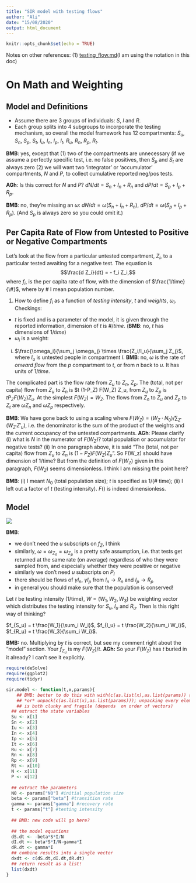 ```yaml
---
title: "SIR model with testing flows"
author: "Ali"
date: "15/08/2020"
output: html_document
---
```


```r
knitr::opts_chunk$set(echo = TRUE)
```

Notes on other references: (1) [testing_flow.md](testing_flow.md)(I am using the notation in this doc)

# On Math and Weighting

## Model and Definitions

- Assume there are 3 groups of individuals: $S$, $I$ and $R$.
- Each group splits into 4 subgroups to incorporate the testing mechanism, so overall the model framework has 12 compartments:
$S_u,$ $S_n$, $S_p$, $S_t$, $I_u$, $I_n$, $I_p$, $I_t$, $R_u$, $R_n$, $R_p$, $R_t$.

**BMB**: yes, except that (1) two of the compartments are unnecessary (if we assume a perfectly specific test, i.e. no false positives, then $S_p$ and $S_t$ are always zero (2) we will want two 'integrator' or 'accumulator' compartments, $N$ and $P$, to collect cumulative reported neg/pos tests. 

**AGh**: Is this correct for $N$ and $P$? $dN/dt = S_n + I_n + R_n$ and $dP/dt = S_p + I_p + R_p$.

**BMB**: no, they're missing an $\omega$: $dN/dt = \omega(S_n + I_n + R_n)$, $dP/dt = \omega(S_p + I_p + R_p)$. (And $S_p$ is always zero so you could omit it.)

## Per Capita Rate of Flow from Untested to Positive or Negative Compartments

Let's look at the flow from a particular untested compartment, $Z_i$, to a particular tested awaiting for a negative test. The equation is $$\frac{d Z_i}{dt} = - f_i Z_i,$$
 where $f_i$, is the per capita rate of flow, with the dimension of $\frac{1/time}{\#}$, where by # I mean population number.
 
1. How to define $f_i$ as a function of *testing intensity*, $t$ and *weights*, $\omega_i$.
Checkings:
- $t$ is fixed and is a parameter of the model, it is given through the reported information, dimension of $t$ is $\#/time$. (**BMB**: no, $t$ has dimensions of $1/time$)
- $\omega_i$ is a weight:
(i) $\frac{\omega_i}{\sum_j \omega_j} \times \frac{Z_i/I_u}{\sum_j Z_j}$, where $I_u$ is untested people in compartment $I$. **BMB**: no, $\omega$ is the rate of *onward flow* from the $p$ compartment to $t$, or from $n$ back to $u$.  It has units of $1/time$.

The complicated part is the flow rate from $Z_u$ to $Z_n$, $Z_p$.  The (total, not per capita) flow from $Z_u$ to $Z_n$ is $t (1-P_Z) F(W_Z) Z_u, from $Z_u$ to $Z_p$ is $t P_Z F(W_Z) Z_u$.  At the simplest $F(W_Z)=W_Z$.  The flows from $Z_n$ to $Z_u$ and $Z_p$ to $Z_t$ are $\omega Z_n$ and $\omega Z_p$ respectively.

**BMB**: We have gone back to using a scaling where $F(W_Z) = (W_Z \cdot N_0)/\sum_{Z'} \left( W_{Z'} {Z'}_{u} \right)$, i.e. the denominator is the sum of the product of the weights and the current occupancy of the untested compartments.
**AGh**: Please clarify 
(i) what is $N$ in the numerator of $F(W_Z)$? total population or accumulator for negative tests? 
(ii) In one paragraph above, it is said "The (total, not per capita) flow from $Z_u$ to $Z_n$ is $(1-P_Z) F(W_Z) Z_u$". So F(W_z) should have dimension of 1/time? But from the definition of $F(W_Z)$ given in this paragraph, $F(W_Z)$ seems dimensionless. I think I am missing the point here?

**BMB**: (i) I meant $N_0$ (total population size); $t$ is specified as 1/(# time); (ii) I left out a factor of $t$ (testing intensity). $F()$ is indeed dimensionless.

## Model

![](../inst/pix/sir_test1.jpg)

\begin{align}
1)\  d S_u/dt &= \omega_{S_n} S_n -\beta \frac{(I_u+I_n+I_p+I_t)}{N_0} S_u - f_{S_u} S_u \\
2)\ d S_n/dt &= f_{S_u} S_u - \omega_{S_n} S_n \\
3)\ d I_u/dt &= \beta \frac{(I_u+I_n+I_p+I_t)}{N_0} S_u + \omega_{I_n} I_n - f_{I_u} (1-P_{I_u}) I_u -f_{I_u} P_{I_u} I_u- \gamma I_u  \\
4)\ d I_n/dt &= f_{I_u} (1-P_{I_u}) I_u - \omega_{I_n} I_n \\
5)\ d I_p/dt &= f_{I_u} P_{I_u} I_u - \omega_{I_p} I_p \\
6)\ d I_t/dt &= \omega_{I_p} I_p - \gamma I_t  \\
7)\ d R_u/dt &= \gamma I_u + \omega_{R_n} R_n - f_{R_u} (1-P_{R_u}) R_u -f_{R_u} P_{R_u}) R_u  \\
8)\ d R_n/dt &= f_{R_u} (1-P_{R_u}) R_u - \omega_{R_n} R_n  \\
9)\ d R_p/dt &= f_{R_u} P_{R_u}) R_u - \omega_{R_p} R_p  \\
10)\ d R_t/dt &= \gamma I_t + \omega_{R_p} R_p  \\
11)\ dN/dt &= S_n + I_n + R_n   \\
12)\ dP/dt &= S_p + I_p + R_p.
\end{align}

**BMB**: 

* we don't need the $u$ subscripts on $f_Z$, I think
* similarly, $\omega=\omega_{Z_n} = \omega_{Z_p}$ is a pretty safe assumption, i.e. that tests get returned at the same rate (on average) regardless of who they were sampled from, and especially whether they were positive or negative
* similarly we don't need $u$ subscripts on $P_I$
* there should be flows of $\gamma I_n$, $\gamma I_p$ from $I_n \to R_n$ and $I_p \to R_p$
* in general you should make sure that the population is conserved!

Let $t$ be testing intensity (1/time), $W = (W_1,W_2,W_3)$ be weighting vector which distributes the testing intensity for $S_u$, $I_u$ and $R_u$. Then
Is this right way of thinking?

$f_{S_u} = t \frac{W_1}{\sum_i W_i}$,
$f_{I_u} = t \frac{W_2}{\sum_i W_i}$,
$f_{R_u} = t \frac{W_3}{\sum_i W_i}$.

**BMB:** no. Multiplying by $t$ is correct, but see my comment right about the "model" section. Your $f_{Z_u}$ is my $F(W_Z)/t$.
**AGh:** So your $F(W_Z)$ has $t$ buried in it already? I can't see it explicitly. 

```r
require(deSolve)
require(ggplot2)
require(tidyr)
```

```r
sir.model <- function(t,x,params){
    ## BMB: better to do this with with(c(as.list(x),as.list(params)) { ... }
    ## *or* unpack(c(as.list(x),as.list(params))); unpacking every element
    ## is both clunky and fragile (depends  on order of vectors)
  ## extract the state variables
  Su <- x[1]
  Sn <- x[2]
  Iu <- x[3]
  In <- x[4]
  Ip <- x[5]
  It <- x[6]
  Ru <- x[7]
  Rn <- x[8]
  Rp <- x[9]
  Rt <- x[10]
  N <- x[11]
  P <- x[12]
  
  ## extract the parameters
  N0 <- params["N0"] #initial population size
  beta <- params["beta"] #transition rate
  gamma <- params["gamma"] #recovery rate
  t <- params["t"] #testing intensity
  
  ## BMB: new code will go here?
    
  ## the model equations
  dS.dt <- -beta*S*I/N
  dI.dt <- beta*S*I/N-gamma*I
  dR.dt <- gamma*I
  ## combine results into a single vector
  dxdt <- c(dS.dt,dI.dt,dR.dt)
  ## return result as a list!
  list(dxdt)
}


```










